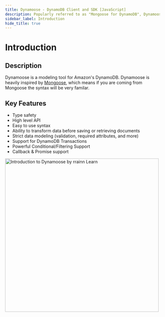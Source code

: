 ```yaml
---
title: Dynamoose - DynamoDB Client and SDK [JavaScript]
description: Popularly referred to as "Mongoose for DynamoDB", Dynamoose is a JavaScript client and SDK for Amazon DynamoDB.
sidebar_label: Introduction
hide_title: true
---
```


# Introduction

## Description

Dynamoose is a modeling tool for Amazon's DynamoDB. Dynamoose is heavily inspired by [Mongoose](https://mongoosejs.com/), which means if you are coming from Mongoose the syntax will be very familar.

## Key Features
- Type safety
- High level API
- Easy to use syntax
- Ability to transform data before saving or retrieving documents
- Strict data modeling (validation, required attributes, and more)
- Support for DynamoDB Transactions
- Powerful Conditional/Filtering Support
- Callback & Promise support

<a href="https://learn.rrainn.com/courses/dd4dc0b8-f97d-4a77-9ce5-337d9bb15771"><img src="/img/introductiontodynamoose_rrainnlearn.png" alt="Introduction to Dynamoose by rrainn Learn" width="500"/></a>
